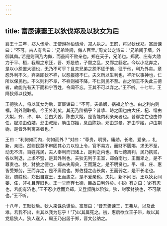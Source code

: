 ```yaml
---
---
---
```

title: 富辰谏襄王以狄伐郑及以狄女为后
---


襄王十三年，郑人伐滑。王使游孙伯请滑，郑人执之。王怒，将以狄伐郑。富辰谏曰：“不可。古人有言曰：‘兄弟谗阋，侮人百里。’周文公之诗曰：‘兄弟阋于墙，外御其侮。’若是则阋乃内侮，而虽阋不败亲也。郑在天子，兄弟也。郑武、庄有大勋力于平、桓，我周之东迁，晋、郑是依，子颓之乱，又郑之繇定。今以小忿弃之，是以小怨置大德也，无乃不可乎？且夫兄弟之怨不征于他，征于他，利乃外矣。章怨外利不义，弃亲即狄不祥，以怨报德不仁。夫义所以生利也，祥所以事神也，仁所以保民也。不义则利不阜，不祥则福不降，不仁则民不至。古之明王不失此三德者，故能光有天下而和宁百姓，令闻不忘。王其不可以弃之。”王不听。十七年，王降狄师以伐郑。

王德狄人，将以其女为后，富辰谏曰：“不可。夫婚姻，祸福之阶也。由之利内则福，利外则取祸。今王外利矣，其无乃阶祸乎？昔挚、畴之国也由大任，杞、缯由大姒，齐、许、申、吕由大姜，陈由大姬，是皆能内利亲亲者也。昔鄢之亡也由仲任，密须由伯姞，郐由叔妘，聃由郑姬，息由陈妫，邓由楚曼，罗由季姬，卢由荆妫，是皆外利离亲者也。”

王曰：“利何如而内，何如而外？”对曰：“尊贵，明贤，庸勋，长老，爱亲，，礼新，亲旧。然则民莫不审固其心力以役上令，官不易方，而财不匮竭，求无不至，动无不济。百姓兆民，夫人奉利而归诸上，是利之内也。若七德离判，民乃携贰，各以利退，上求不暨，是其外利也。夫狄无列于王室，郑伯南也，王而卑之，是不尊贵也。狄，犲狼之德也，郑未失周典，王而蔑之，是不明贤也。平、桓、庄、惠皆受郑劳，王而弃之，是不庸勋也。郑伯捷之齿长矣，王而弱之，是不长老也。狄，隗姓也，郑出自宣王，王而虐之，是不爱亲也。夫礼，新不间旧，王以狄女间姜、任，非礼且弃旧也。王一举而弃七德，臣故曰利外矣。《书》有之曰：‘必有忍也，若能有济也。’王不忍小忿而弃郑，又登叔隗以阶狄。狄，封豕犲狼也，不可猒也。”王不听。

十八年，王黜狄后。狄人来诛杀谭伯。富辰曰：“昔吾骤谏王，王弗从，以及此难。若我不出，主其以我为怼乎！”乃以其属死之。初，惠后欲立王子带，故以其党启狄人。狄人遂入，周王乃出居于郑，晋文公纳之。

